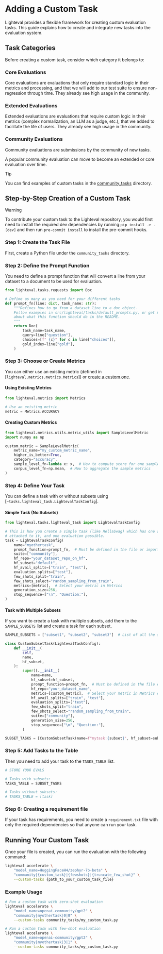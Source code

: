 # Adding a Custom Task

Lighteval provides a flexible framework for creating custom evaluation tasks. This guide explains how to create and integrate new tasks into the evaluation system.

## Task Categories

Before creating a custom task, consider which category it belongs to:

### Core Evaluations
Core evaluations are evaluations that only require standard logic in their
metrics and processing, and that we will add to our test suite to ensure non-regression through time. They already see high usage in the community.

### Extended Evaluations
Extended evaluations are evaluations that require custom logic in their
metrics (complex normalization, an LLM as a judge, etc.), that we added to
facilitate the life of users. They already see high usage in the community.

### Community Evaluations
Community evaluations are submissions by the community of new tasks.

A popular community evaluation can move to become an extended or core evaluation over time.

> [!TIP]
> You can find examples of custom tasks in the [community_tasks](https://github.com/huggingface/lighteval/tree/main/community_tasks) directory.

## Step-by-Step Creation of a Custom Task

> [!WARNING]
> To contribute your custom task to the Lighteval repository, you would first need
> to install the required dev dependencies by running `pip install -e .[dev]`
> and then run `pre-commit install` to install the pre-commit hooks.

### Step 1: Create the Task File

First, create a Python file under the `community_tasks` directory.

### Step 2: Define the Prompt Function

You need to define a prompt function that will convert a line from your
dataset to a document to be used for evaluation.

```python
from lighteval.tasks.requests import Doc

# Define as many as you need for your different tasks
def prompt_fn(line: dict, task_name: str):
    """Defines how to go from a dataset line to a doc object.
    Follow examples in src/lighteval/tasks/default_prompts.py, or get more info
    about what this function should do in the README.
    """
    return Doc(
        task_name=task_name,
        query=line["question"],
        choices=[f" {c}" for c in line["choices"]],
        gold_index=line["gold"],
    )
```

### Step 3: Choose or Create Metrics

You can either use an existing metric (defined in [`lighteval.metrics.metrics.Metrics`]) or [create a custom one](adding-a-new-metric).

#### Using Existing Metrics

```python
from lighteval.metrics import Metrics

# Use an existing metric
metric = Metrics.ACCURACY
```

#### Creating Custom Metrics

```python
from lighteval.metrics.utils.metric_utils import SampleLevelMetric
import numpy as np

custom_metric = SampleLevelMetric(
    metric_name="my_custom_metric_name",
    higher_is_better=True,
    category="accuracy",
    sample_level_fn=lambda x: x,  # How to compute score for one sample
    corpus_level_fn=np.mean,  # How to aggregate the sample metrics
)
```

### Step 4: Define Your Task

You can define a task with or without subsets using [`~tasks.lighteval_task.LightevalTaskConfig`].

#### Simple Task (No Subsets)

```python
from lighteval.tasks.lighteval_task import LightevalTaskConfig

# This is how you create a simple task (like HellaSwag) which has one single subset
# attached to it, and one evaluation possible.
task = LightevalTaskConfig(
    name="myothertask",
    prompt_function=prompt_fn,  # Must be defined in the file or imported
    suite=["community"],
    hf_repo="your_dataset_repo_on_hf",
    hf_subset="default",
    hf_avail_splits=["train", "test"],
    evaluation_splits=["test"],
    few_shots_split="train",
    few_shots_select="random_sampling_from_train",
    metrics=[metric],  # Select your metric in Metrics
    generation_size=256,
    stop_sequence=["\n", "Question:"],
)
```

#### Task with Multiple Subsets

If you want to create a task with multiple subsets, add them to the
`SAMPLE_SUBSETS` list and create a task for each subset.

```python
SAMPLE_SUBSETS = ["subset1", "subset2", "subset3"]  # List of all the subsets to use for this eval

class CustomSubsetTask(LightevalTaskConfig):
    def __init__(
        self,
        name,
        hf_subset,
    ):
        super().__init__(
            name=name,
            hf_subset=hf_subset,
            prompt_function=prompt_fn,  # Must be defined in the file or imported
            hf_repo="your_dataset_name",
            metrics=[custom_metric],  # Select your metric in Metrics or use your custom_metric
            hf_avail_splits=["train", "test"],
            evaluation_splits=["test"],
            few_shots_split="train",
            few_shots_select="random_sampling_from_train",
            suite=["community"],
            generation_size=256,
            stop_sequence=["\n", "Question:"],
        )

SUBSET_TASKS = [CustomSubsetTask(name=f"mytask:{subset}", hf_subset=subset) for subset in SAMPLE_SUBSETS]
```

### Step 5: Add Tasks to the Table

Then you need to add your task to the `TASKS_TABLE` list.

```python
# STORE YOUR EVALS

# Tasks with subsets:
TASKS_TABLE = SUBSET_TASKS

# Tasks without subsets:
# TASKS_TABLE = [task]
```

### Step 6: Creating a requirement file

If your task has requirements, you need to create a `requirement.txt` file with
only the required dependencies so that anyone can run your task.

## Running Your Custom Task

Once your file is created, you can run the evaluation with the following command:

```bash
lighteval accelerate \
    "model_name=HuggingFaceH4/zephyr-7b-beta" \
    "community|{custom_task}|{fewshots}|{truncate_few_shot}" \
    --custom-tasks {path_to_your_custom_task_file}
```

### Example Usage

```bash
# Run a custom task with zero-shot evaluation
lighteval accelerate \
    "model_name=openai-community/gpt2" \
    "community|myothertask|0|0" \
    --custom-tasks community_tasks/my_custom_task.py

# Run a custom task with few-shot evaluation
lighteval accelerate \
    "model_name=openai-community/gpt2" \
    "community|myothertask|3|1" \
    --custom-tasks community_tasks/my_custom_task.py
```
